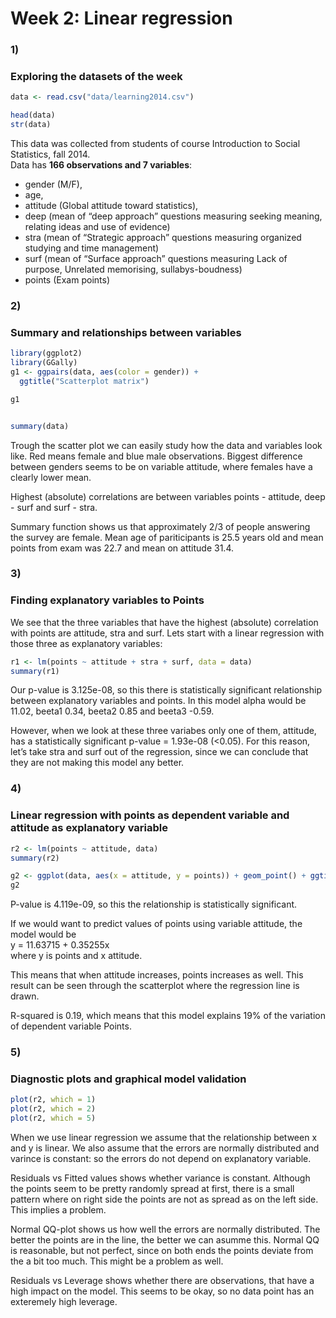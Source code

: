 # Week 2: Linear regression

### 1)
### Exploring the datasets of the week


```r

data <- read.csv("data/learning2014.csv")

head(data)
str(data)


```


This data was collected from students of course Introduction to Social Statistics, fall 2014.  
Data has __166 observations and 7 variables__:  

* gender (M/F),    
* age,  
* attitude (Global attitude toward statistics), 
* deep (mean of "deep approach" questions measuring seeking meaning, relating ideas and use of evidence)
* stra (mean of "Strategic approach" questions measuring organized studying and time management)
* surf (mean of "Surface approach" questions measuring Lack of purpose, Unrelated memorising, sullabys-boudness)
* points (Exam points)

### 2)
### Summary and relationships between variables

```r
library(ggplot2)
library(GGally)
g1 <- ggpairs(data, aes(color = gender)) + 
  ggtitle("Scatterplot matrix")

g1


summary(data)

```


Trough the scatter plot we can easily study how the data and variables look like. Red means female and blue male observations. Biggest difference between genders seems to be on variable attitude, where females have a clearly lower mean.  

Highest (absolute) correlations are between variables points - attitude, deep - surf and surf - stra.

Summary function shows us that approximately 2/3 of people answering the survey are female. Mean age of pariticipants is 25.5 years old and mean points from exam was 22.7 and mean on attitude 31.4.

### 3)
### Finding explanatory variables to Points

We see that the three variables that have the highest (absolute) correlation with points are attitude, stra and surf. Lets start with a linear regression with those three as explanatory variables:

```r

r1 <- lm(points ~ attitude + stra + surf, data = data)
summary(r1)

```
Our p-value is 3.125e-08, so this there is statistically significant relationship between explanatory variables and points. In this model alpha would be 11.02, beeta1 0.34, beeta2 0.85 and beeta3 -0.59.

However, when we look at these three variabes only one of them, attitude, has a statistically significant p-value = 1.93e-08 (<0.05). For this reason, let's take stra and surf out of the regression, since we can conclude that they are not making this model any better.

### 4)
### Linear regression with points as dependent variable and attitude as explanatory variable

```r

r2 <- lm(points ~ attitude, data)
summary(r2)

g2 <- ggplot(data, aes(x = attitude, y = points)) + geom_point() + ggtitle("Linear regression of points and attitude") + geom_smooth(method = "lm")
g2

```
P-value is 4.119e-09, so this the relationship is statistically significant.  
  
If we would want to predict values of points using variable attitude, the model would be     
y = 11.63715 + 0.35255x  
where y is points and x attitude.

This means that when attitude increases, points increases as well. This result can be seen through the scatterplot where the regression line is drawn.

R-squared is 0.19, which means that this model explains 19% of the variation of dependent variable Points.  


### 5)
### Diagnostic plots and graphical model validation

```r

plot(r2, which = 1)
plot(r2, which = 2)
plot(r2, which = 5)

```
  
When we use linear regression we assume that the relationship between x and y is linear. We also assume that the errors are normally distributed and varince is constant: so the errors do not depend on explanatory variable.

Residuals vs Fitted values shows whether variance is constant. Although the points seem to be pretty randomly spread at first, there is a small pattern where on right side the points are not as spread as on the left side. This implies a problem.

Normal QQ-plot shows us how well the errors are normally distributed. The better the points are in the line, the better we can asumme this. Normal QQ is reasonable, but not perfect, since on both ends the points deviate from the a bit too much. This might be a problem as well.

Residuals vs Leverage shows whether there are observations, that have a high impact on the model. This seems to be okay, so no data point has an exteremely high leverage.

